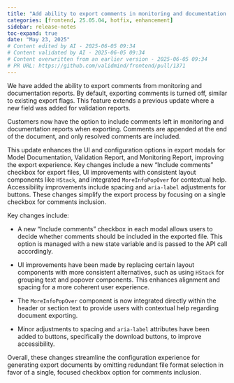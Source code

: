 ```yaml
---
title: "Add ability to export comments in monitoring and documentation reports (#1371)"
categories: [frontend, 25.05.04, hotfix, enhancement]
sidebar: release-notes
toc-expand: true
date: "May 23, 2025"
# Content edited by AI - 2025-06-05 09:34
# Content validated by AI - 2025-06-05 09:34
# Content overwritten from an earlier version - 2025-06-05 09:34
# PR URL: https://github.com/validmind/frontend/pull/1371
---
```


We have added the ability to export comments from monitoring and documentation reports. By default, exporting comments is turned off, similar to existing export flags. This feature extends a previous update where a new field was added for validation reports.

Customers now have the option to include comments left in monitoring and documentation reports when exporting. Comments are appended at the end of the document, and only resolved comments are included.

This update enhances the UI and configuration options in export modals for Model Documentation, Validation Report, and Monitoring Report, improving the export experience. Key changes include a new "Include comments" checkbox for export files, UI improvements with consistent layout components like `HStack`, and integrated `MoreInfoPopOver` for contextual help. Accessibility improvements include spacing and `aria-label` adjustments for buttons. These changes simplify the export process by focusing on a single checkbox for comments inclusion.

Key changes include:

- A new "Include comments" checkbox in each modal allows users to decide whether comments should be included in the exported file. This option is managed with a new state variable and is passed to the API call accordingly.

- UI improvements have been made by replacing certain layout components with more consistent alternatives, such as using `HStack` for grouping text and popover components. This enhances alignment and spacing for a more coherent user experience.

- The `MoreInfoPopOver` component is now integrated directly within the header or section text to provide users with contextual help regarding document exporting.

- Minor adjustments to spacing and `aria-label` attributes have been added to buttons, specifically the download buttons, to improve accessibility.

Overall, these changes streamline the configuration experience for generating export documents by omitting redundant file format selection in favor of a single, focused checkbox option for comments inclusion.